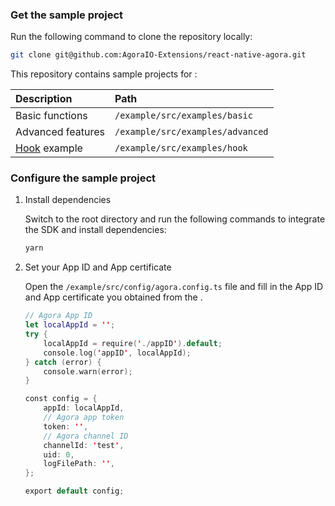 <PlatformWrapper platform="react-native">

### Get the sample project

Run the following command to clone the repository locally:

```bash
git clone git@github.com:AgoraIO-Extensions/react-native-agora.git
```

This repository contains sample projects for <Vg k="COMPANY" /> <Vg k="VSDK" />:

| Description        | Path	                            |
|:-------------------|:---------------------------------|
| Basic functions    | `/example/src/examples/basic`    |
| Advanced features  | `/example/src/examples/advanced`	|
| [Hook](https://react.dev/reference/react) example |`/example/src/examples/hook` |

### Configure the sample project

1. Install dependencies

    Switch to the root directory and run the following commands to integrate the SDK and install dependencies:

    ```bash
    yarn
    ```

1. Set your App ID and App certificate

    Open the `/example/src/config/agora.config.ts` file and fill in the App ID and App certificate you obtained from the <Vg k="CONSOLE" />.

    ```swift
    // Agora App ID
    let localAppId = '';
    try {
        localAppId = require('./appID').default;
        console.log('appID', localAppId);
    } catch (error) {
        console.warn(error);
    }

    const config = {
        appId: localAppId,
        // Agora app token
        token: '',
        // Agora channel ID
        channelId: 'test',
        uid: 0,
        logFilePath: '',
    };

    export default config;
    ```

</PlatformWrapper>